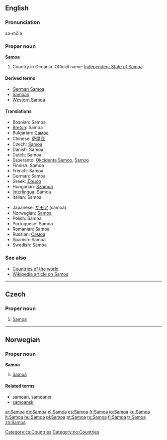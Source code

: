 {{see|samoa}}
==English==

===Pronunciation===
sə-mō'ə

===Proper noun===
'''Samoa'''

# Country in Oceania. Official name: [[Independent State of Samoa]].

====Derived terms====
*[[German Samoa]]
*[[Samoan]]
*[[Western Samoa]]

====Translations====
{{top}}
*Bosnian: Samoa {{f}}
*[[Breton]]: Samoa
*Bulgarian: [[Самоа]]
*Chinese: [[萨摩亚]]
* Czech: [[#Czech|Samoa]]
*Danish: Samoa
*Dutch: Samoa
*Esperanto: [[Okcidenta Samoo]], [[Samoo]]
*Finnish: Samoa
*French: Samoa
*German: Samoa
*Greek: [[Σαμόα]] {{f}}
*Hungarian: [[Szamoa]]
*[[Interlingua]]: Samoa
*Italian: Samoa
{{mid}}
*Japanese: [[サモア]] (samoa)
*Norwegian: [[#Norwegian|Samoa]]
*Polish: Samoa
*Portuguese: Samoa
*Romanian: Samoa {{f}}
*Russian: [[Самоа]]
*Spanish: Samoa
*Swedish: Samoa
{{bottom}}

===See also===
*[[Appendix:Countries of the world|Countries of the world]]
*[[w:Samoa|Wikipedia article on Samoa]]

----

==Czech==

===Proper noun===
{{cs-proper noun|g=}}

# [[#English|Samoa]]

[[Category:cs:Countries]]
----
==Norwegian==

===Proper noun===
'''Samoa'''

# [[#English|Samoa]]

====Related terms====
*[[samoan]], [[samoaner]]
*[[samoansk]]

[[Category:no:Countries]]

[[ar:Samoa]]
[[de:Samoa]]
[[el:Samoa]]
[[es:Samoa]]
[[fr:Samoa]]
[[io:Samoa]]
[[ku:Samoa]]
[[lt:Samoa]]
[[hu:Samoa]]
[[pl:Samoa]]
[[pt:Samoa]]
[[ru:Samoa]]
[[fi:Samoa]]
[[tr:Samoa]]
[[zh:Samoa]]